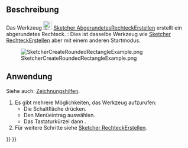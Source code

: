 <languages/>

{{Docnav/de
|[[Sketcher_CreateRectangle_Center/de|ZentriertesRechteckErstellen]]
|[[Sketcher_CreateTriangle/de|DreieckErstellen]]
|[[Sketcher_Workbench/de|Sketcher]]
|IconL=Sketcher_CreateRectangle_Center.svg
|IconR=Sketcher_CreateTriangle.svg
|IconC=Workbench_Sketcher.svg
}}

{{GuiCommand/de
|Name=Sketcher CreateOblong
|Name/de=Sketcher AbgerundetesRechteckErstellen
|MenuLocation=Skizze → Geometrien → Abgerundetes Rechteck
|Workbenches=[[Sketcher_Workbench/de|Sketcher]]
|Shortcut={{KEY|G}} {{KEY|O}}
|Version=0.20
|SeeAlso=[[Sketcher_CreateRectangle/de|Sketcher RechteckErstellen]]
}}

<span id="Description"></span>
==Beschreibung==

Das Werkzeug [[Image:Sketcher_CreateOblong.svg|24px]] [[Sketcher_CreateOblong/de|Sketcher AbgerundetesRechteckErstellen]] erstellt ein abgerundetes Rechteck. {{Version/de|1.0}}: Dies ist dasselbe Werkzeug wie [[Sketcher_CreateRectangle/de|Sketcher RechteckErstellen]] aber mit einem anderen Startmodus.

[[Image:SketcherCreateRoundedRectangleExample.png‎]]

<span id="Usage"></span>
==Anwendung==

Siehe auch: [[Sketcher_Workbench/de#Zeichnungshilfen|Zeichnungshilfen]].

# Es gibt mehrere Möglichkeiten, das Werkzeug aufzurufen:
#* Die Schaltfläche {{Button|[[Image:Sketcher_CreateOblong.svg|16px]] [[Sketcher_CreateOblong/de|Abgerundetes Rechteck]]}} drücken.
#* Den Menüeintrag {{MenuCommand|Skizze → Geometrien → [[Image:Sketcher_CreateOblong.svg|16px]] Abgerundetes Rechteck}} auswählen.
#* Das Tastaturkürzel {{KEY|G}} dann {{KEY|O}}.
# Für weitere Schritte siehe [[Sketcher_CreateRectangle/de#Anwendung|Sketcher RechteckErstellen]].


{{Docnav/de
|[[Sketcher_CreateRectangle_Center/de|ZentriertesRechteckErstellen]]
|[[Sketcher_CreateTriangle/de|DreieckErstellen]]
|[[Sketcher_Workbench/de|Sketcher]]
|IconL=Sketcher_CreateRectangle_Center.svg
|IconR=Sketcher_CreateTriangle.svg
|IconC=Workbench_Sketcher.svg
}}

{{Sketcher_Tools_navi{{#translation:}}}}
{{Userdocnavi{{#translation:}}}}